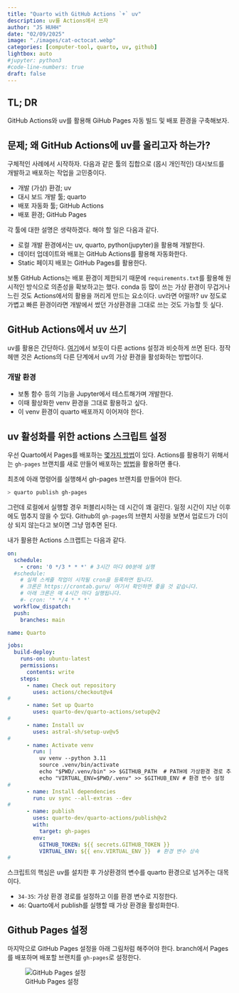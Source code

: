 ```yaml
---
title: "Quarto with GitHub Actions `+` uv" 
description: uv를 Actions에서 쓰자   
author: "JS HUHH"
date: "02/09/2025"
image: "./images/cat-octocat.webp"
categories: [computer-tool, quarto, uv, github]
lightbox: auto
#jupyter: python3
#code-line-numbers: true
draft: false
---
```


## TL; DR
GitHub Actions와 uv를 활용해 GiHub Pages 자동 빌드 및 배포 환경을 구축해보자. 

## 문제; 왜 GitHub Actions에 uv를 올리고자 하는가?

구체적인 사례에서 시작하자. 다음과 같은 툴의 집합으로 (몹시 개인적인) 대시보드를 개발하고 배포하는 작업을 고민중이다.  

- 개발 (가상) 환경; uv 
- 대시 보드 개발 툴; quarto 
- 배포 자동화 툴; GitHub Actions 
- 배포 환경; GitHub Pages 

각 툴에 대한 설명은 생략하겠다. 해야 할 일은 다음과 같다.  

- 로컬 개발 환경에서는 uv, quarto, python(jupyter)을 활용해 개발한다. 
- 데이터 업데이트와 배포는 GitHub Actions를 활용해 자동화한다.
- Static 페이지 배포는 GitHub Pages를 활용한다. 

보통 GitHub Actions는 배포 환경이 제한되기 때문에 `requirements.txt`를 활용해 원시적인 방식으로 의존성을 확보하고는 했다. conda 등 많이 쓰는 가상 환경이 무겁거나 느린 것도 Actions에서의 활용을 꺼리게 만드는 요소이다. uv라면 어떨까? uv 정도로 가볍고 빠른 환경이라면 개발에서 썼던 가상환경을 그대로 쓰는 것도 가능할 듯 싶다. 

## GitHub Actions에서 uv 쓰기 

uv를 활용은 간단하다. [여기](https://docs.astral.sh/uv/guides/integration/github/)에서 보듯이 다른 actions 설정과 비슷하게 쓰면 된다. 정작 헤맨 것은 Actions의 다른 단계에서 uv의 가상 환경을 활성화하는 방법이다.

### 개발 환경 

- 보통 함수 등의 기능을 Jupyter에서 테스트해가며 개발한다. 
- 이때 활상화한 venv 환경을 그대로 활용하고 싶다. 
- 이 venv 환경이 quarto 배포까지 이어져야 한다.  

## uv 활성화를 위한 actions 스크립트 설정 

우선 Quarto에서 Pages를 배포하는 [몇가지 방법](https://quarto.org/docs/publishing/github-pages.html)이 있다. Actions를 활용하기 위해서는 `gh-pages` 브랜치를 새로 만들어 배포하는 [방법](https://quarto.org/docs/publishing/github-pages.html#publish-action)을 활용하면 좋다. 

최초에 아래 명령어를 실행해서 gh-pages 브랜치를 만들어야 한다.

```zsh
> quarto publish gh-pages
```

그런데 로컬에서 실행할 경우 퍼블리시하는 데 시간이 꽤 걸린다. 일정 시간이 지난 이후에도 멈추지 않을 수 있다. Github의 `gh-pages`의 브랜치 사정을 보면서 업로드가 더이상 되지 않는다고 보이면 그냥 멈추면 된다. 

내가 활용한 Actions 스크랩트는 다음과 같다. 

```.yaml
on:
  schedule:
    - cron: '0 */3 * * *' # 3시간 마다 00분에 실행 
  #schedule:
    # 실제 스케쥴 작업이 시작될 cron을 등록하면 됩니다.
    # 크론은 https://crontab.guru/ 여기서 확인하면 좋을 것 같습니다.
    # 아래 크론은 매 4시간 마다 실행됩니다.
    #- cron: '* */4 * * *'  
  workflow_dispatch:    
  push:
    branches: main

name: Quarto

jobs:
  build-deploy:
    runs-on: ubuntu-latest
    permissions:
      contents: write
    steps:
      - name: Check out repository
        uses: actions/checkout@v4
#
      - name: Set up Quarto
        uses: quarto-dev/quarto-actions/setup@v2
#
      - name: Install uv
        uses: astral-sh/setup-uv@v5
#
      - name: Activate venv
        run: |
          uv venv --python 3.11
          source .venv/bin/activate
          echo "$PWD/.venv/bin" >> $GITHUB_PATH  # PATH에 가상환경 경로 추가
          echo "VIRTUAL_ENV=$PWD/.venv" >> $GITHUB_ENV # 환경 변수 설정
#    
      - name: Install dependencies
        run: uv sync --all-extras --dev
#      
      - name: publish
        uses: quarto-dev/quarto-actions/publish@v2
        with: 
          target: gh-pages
        env:
          GITHUB_TOKEN: ${{ secrets.GITHUB_TOKEN }}    
          VIRTUAL_ENV: ${{ env.VIRTUAL_ENV }}  # 환경 변수 상속      
#
```

스크립트의 핵심은 uv를 설치한 후 가상환경의 변수를 quarto 환경으로 넘겨주는 대목이다. 

- `34-35`: 가상 환경 경로를 설정하고 이를 환경 변수로 지정한다. 
- `46`: Quarto에서 publish를 실행할 때 가상 환경을 활성화한다.

## Github Pages 설정 

마지막으로 GitHub Pages 설정을 아래 그림처럼 해주어야 한다. branch에서 Pages를 배포하며 배포할 브랜치를 `gh-pages`로 설정한다.

:::{layout="[[-0.2, 1, -0.2]]"}
![GitHub Pages 설정](./images/github-pages-01.png){#fig-1}
:::
